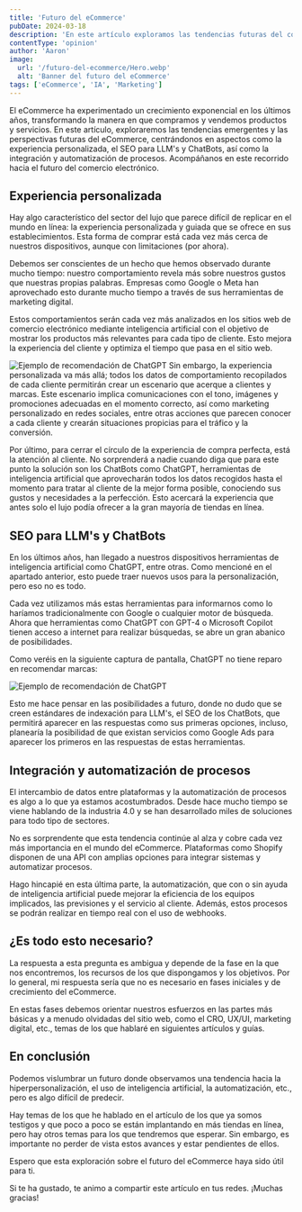 ```yaml
---
title: 'Futuro del eCommerce'
pubDate: 2024-03-18
description: 'En este artículo exploramos las tendencias futuras del comercio electrónico, centrándonos en la experiencia personalizada, el SEO para LLMs y ChatBots, y la integración y automatización de procesos.'
contentType: 'opinion'
author: 'Aaron'
image:
  url: '/futuro-del-ecommerce/Hero.webp'
  alt: 'Banner del futuro del eCommerce'
tags: ['eCommerce', 'IA', 'Marketing']
---
```


El eCommerce ha experimentado un crecimiento exponencial en los últimos años, transformando la manera en que compramos y vendemos productos y servicios. En este artículo, exploraremos las tendencias emergentes y las perspectivas futuras del eCommerce, centrándonos en aspectos como la experiencia personalizada, el SEO para LLM's y ChatBots, así como la integración y automatización de procesos. Acompáñanos en este recorrido hacia el futuro del comercio electrónico.

## Experiencia personalizada

Hay algo característico del sector del lujo que parece difícil de replicar en el mundo en línea: la experiencia personalizada y guiada que se ofrece en sus establecimientos. Esta forma de comprar está cada vez más cerca de nuestros dispositivos, aunque con limitaciones (por ahora).

Debemos ser conscientes de un hecho que hemos observado durante mucho tiempo: nuestro comportamiento revela más sobre nuestros gustos que nuestras propias palabras. Empresas como Google o Meta han aprovechado esto durante mucho tiempo a través de sus herramientas de marketing digital.

Estos comportamientos serán cada vez más analizados en los sitios web de comercio electrónico mediante inteligencia artificial con el objetivo de mostrar los productos más relevantes para cada tipo de cliente. Esto mejora la experiencia del cliente y optimiza el tiempo que pasa en el sitio web.

![Ejemplo de recomendación de ChatGPT](/futuro-del-ecommerce/ParaTi.webp)
Sin embargo, la experiencia personalizada va más allá; todos los datos de comportamiento recopilados de cada cliente permitirán crear un escenario que acerque a clientes y marcas. Este escenario implica comunicaciones con el tono, imágenes y promociones adecuadas en el momento correcto, así como marketing personalizado en redes sociales, entre otras acciones que parecen conocer a cada cliente y crearán situaciones propicias para el tráfico y la conversión.

Por último, para cerrar el círculo de la experiencia de compra perfecta, está la atención al cliente. No sorprenderá a nadie cuando diga que para este punto la solución son los ChatBots como ChatGPT, herramientas de inteligencia artificial que aprovecharán todos los datos recogidos hasta el momento para tratar al cliente de la mejor forma posible, conociendo sus gustos y necesidades a la perfección. Esto acercará la experiencia que antes solo el lujo podía ofrecer a la gran mayoría de tiendas en línea.

## SEO para LLM's y ChatBots

En los últimos años, han llegado a nuestros dispositivos herramientas de inteligencia artificial como ChatGPT, entre otras. Como mencioné en el apartado anterior, esto puede traer nuevos usos para la personalización, pero eso no es todo.

Cada vez utilizamos más estas herramientas para informarnos como lo haríamos tradicionalmente con Google o cualquier motor de búsqueda. Ahora que herramientas como ChatGPT con GPT-4 o Microsoft Copilot tienen acceso a internet para realizar búsquedas, se abre un gran abanico de posibilidades.

Como veréis en la siguiente captura de pantalla, ChatGPT no tiene reparo en recomendar marcas:

![Ejemplo de recomendación de ChatGPT](/futuro-del-ecommerce/ChatGPT.webp)

Esto me hace pensar en las posibilidades a futuro, donde no dudo que se creen estándares de indexación para LLM's, el SEO de los ChatBots, que permitirá aparecer en las respuestas como sus primeras opciones, incluso, planearía la posibilidad de que existan servicios como Google Ads para aparecer los primeros en las respuestas de estas herramientas.

## Integración y automatización de procesos

El intercambio de datos entre plataformas y la automatización de procesos es algo a lo que ya estamos acostumbrados. Desde hace mucho tiempo se viene hablando de la industria 4.0 y se han desarrollado miles de soluciones para todo tipo de sectores.

No es sorprendente que esta tendencia continúe al alza y cobre cada vez más importancia en el mundo del eCommerce. Plataformas como Shopify disponen de una API con amplias opciones para integrar sistemas y automatizar procesos.

Hago hincapié en esta última parte, la automatización, que con o sin ayuda de inteligencia artificial puede mejorar la eficiencia de los equipos implicados, las previsiones y el servicio al cliente. Además, estos procesos se podrán realizar en tiempo real con el uso de webhooks.

## ¿Es todo esto necesario?

La respuesta a esta pregunta es ambigua y depende de la fase en la que nos encontremos, los recursos de los que dispongamos y los objetivos. Por lo general, mi respuesta sería que no es necesario en fases iniciales y de crecimiento del eCommerce.

En estas fases debemos orientar nuestros esfuerzos en las partes más básicas y a menudo olvidadas del sitio web, como el CRO, UX/UI, marketing digital, etc., temas de los que hablaré en siguientes artículos y guías.

## En conclusión

Podemos vislumbrar un futuro donde observamos una tendencia hacia la hiperpersonalización, el uso de inteligencia artificial, la automatización, etc., pero es algo difícil de predecir.

Hay temas de los que he hablado en el artículo de los que ya somos testigos y que poco a poco se están implantando en más tiendas en línea, pero hay otros temas para los que tendremos que esperar. Sin embargo, es importante no perder de vista estos avances y estar pendientes de ellos.

Espero que esta exploración sobre el futuro del eCommerce haya sido útil para ti.

Si te ha gustado, te animo a compartir este artículo en tus redes. ¡Muchas gracias!
